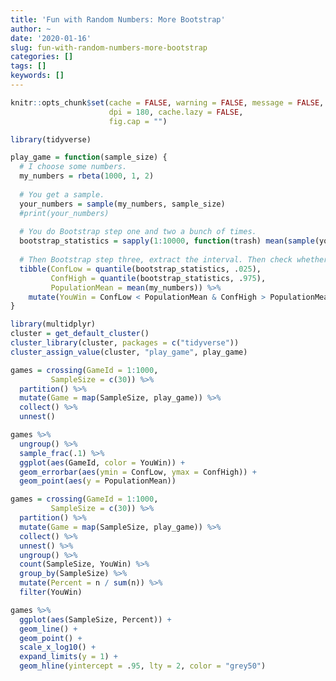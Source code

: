 ```yaml
---
title: 'Fun with Random Numbers: More Bootstrap'
author: ~
date: '2020-01-16'
slug: fun-with-random-numbers-more-bootstrap
categories: []
tags: []
keywords: []
---
```


```r
knitr::opts_chunk$set(cache = FALSE, warning = FALSE, message = FALSE, 
                      dpi = 180, cache.lazy = FALSE,
                      fig.cap = "")
```

```r
library(tidyverse)

play_game = function(sample_size) {
  # I choose some numbers.
  my_numbers = rbeta(1000, 1, 2)
  
  # You get a sample.
  your_numbers = sample(my_numbers, sample_size)
  #print(your_numbers)
  
  # You do Bootstrap step one and two a bunch of times.
  bootstrap_statistics = sapply(1:10000, function(trash) mean(sample(your_numbers, sample_size, replace = TRUE)))
  
  # Then Bootstrap step three, extract the interval. Then check whether you win...
  tibble(ConfLow = quantile(bootstrap_statistics, .025),
         ConfHigh = quantile(bootstrap_statistics, .975),
         PopulationMean = mean(my_numbers)) %>%
    mutate(YouWin = ConfLow < PopulationMean & ConfHigh > PopulationMean)
}
```

```r
library(multidplyr)
cluster = get_default_cluster()
cluster_library(cluster, packages = c("tidyverse"))
cluster_assign_value(cluster, "play_game", play_game)

games = crossing(GameId = 1:1000,
         SampleSize = c(30)) %>%
  partition() %>%
  mutate(Game = map(SampleSize, play_game)) %>%
  collect() %>%
  unnest()

games %>%
  ungroup() %>%
  sample_frac(.1) %>%
  ggplot(aes(GameId, color = YouWin)) + 
  geom_errorbar(aes(ymin = ConfLow, ymax = ConfHigh)) + 
  geom_point(aes(y = PopulationMean))

games = crossing(GameId = 1:1000,
         SampleSize = c(30)) %>%
  partition() %>%
  mutate(Game = map(SampleSize, play_game)) %>%
  collect() %>%
  unnest() %>%
  ungroup() %>%
  count(SampleSize, YouWin) %>%
  group_by(SampleSize) %>%
  mutate(Percent = n / sum(n)) %>%
  filter(YouWin)

games %>%
  ggplot(aes(SampleSize, Percent)) + 
  geom_line() + 
  geom_point() + 
  scale_x_log10() + 
  expand_limits(y = 1) + 
  geom_hline(yintercept = .95, lty = 2, color = "grey50")
```

